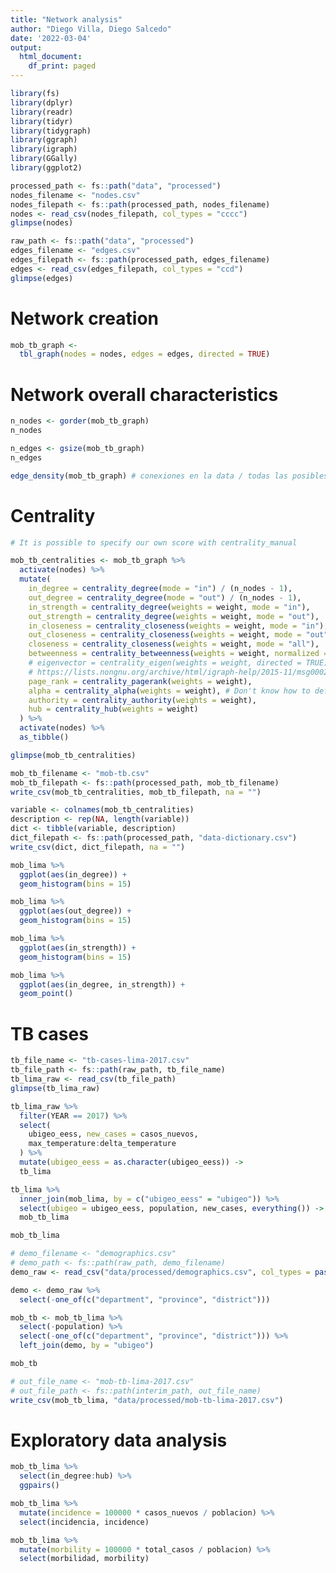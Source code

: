 ```yaml
---
title: "Network analysis"
author: "Diego Villa, Diego Salcedo"
date: '2022-03-04'
output:
  html_document:
    df_print: paged
---
```


```r
library(fs)
library(dplyr)
library(readr)
library(tidyr)
library(tidygraph)
library(ggraph)
library(igraph)
library(GGally)
library(ggplot2)
```

```r
processed_path <- fs::path("data", "processed")
nodes_filename <- "nodes.csv"
nodes_filepath <- fs::path(processed_path, nodes_filename)
nodes <- read_csv(nodes_filepath, col_types = "cccc")
glimpse(nodes)
```

```r
raw_path <- fs::path("data", "processed")
edges_filename <- "edges.csv"
edges_filepath <- fs::path(processed_path, edges_filename)
edges <- read_csv(edges_filepath, col_types = "ccd")
glimpse(edges)
```

# Network creation

```r
mob_tb_graph <-
  tbl_graph(nodes = nodes, edges = edges, directed = TRUE)
```

# Network overall characteristics

```r
n_nodes <- gorder(mob_tb_graph)
n_nodes
```

```r
n_edges <- gsize(mob_tb_graph)
n_edges
```

```r
edge_density(mob_tb_graph) # conexiones en la data / todas las posibles conexiones 
```

# Centrality

```r
# It is possible to specify our own score with centrality_manual 

mob_tb_centralities <- mob_tb_graph %>%
  activate(nodes) %>%
  mutate(
    in_degree = centrality_degree(mode = "in") / (n_nodes - 1),
    out_degree = centrality_degree(mode = "out") / (n_nodes - 1),
    in_strength = centrality_degree(weights = weight, mode = "in"),
    out_strength = centrality_degree(weights = weight, mode = "out"),
    in_closeness = centrality_closeness(weights = weight, mode = "in"),
    out_closeness = centrality_closeness(weights = weight, mode = "out"),
    closeness = centrality_closeness(weights = weight, mode = "all"),
    betweenness = centrality_betweenness(weights = weight, normalized = TRUE),
    # eigenvector = centrality_eigen(weights = weight, directed = TRUE), #   PageRank may be better for directed graphs
    # https://lists.nongnu.org/archive/html/igraph-help/2015-11/msg00020.html
    page_rank = centrality_pagerank(weights = weight),
    alpha = centrality_alpha(weights = weight), # Don't know how to define alpha yet
    authority = centrality_authority(weights = weight),
    hub = centrality_hub(weights = weight)
  ) %>% 
  activate(nodes) %>% 
  as_tibble()
```

```r
glimpse(mob_tb_centralities)
```

```r
mob_tb_filename <- "mob-tb.csv"
mob_tb_filepath <- fs::path(processed_path, mob_tb_filename)
write_csv(mob_tb_centralities, mob_tb_filepath, na = "")
```

```r
variable <- colnames(mob_tb_centralities)
description <- rep(NA, length(variable))
dict <- tibble(variable, description)
dict_filepath <- fs::path(processed_path, "data-dictionary.csv")
write_csv(dict, dict_filepath, na = "")
```

```r
mob_lima %>% 
  ggplot(aes(in_degree)) +
  geom_histogram(bins = 15)
```

```r
mob_lima %>% 
  ggplot(aes(out_degree)) +
  geom_histogram(bins = 15)
```

```r
mob_lima %>% 
  ggplot(aes(in_strength)) +
  geom_histogram(bins = 15)
```

```r
mob_lima %>% 
  ggplot(aes(in_degree, in_strength)) +
  geom_point()
```


# TB cases

```r
tb_file_name <- "tb-cases-lima-2017.csv"
tb_file_path <- fs::path(raw_path, tb_file_name)
tb_lima_raw <- read_csv(tb_file_path)
glimpse(tb_lima_raw)
```

```r
tb_lima_raw %>% 
  filter(YEAR == 2017) %>% 
  select(
    ubigeo_eess, new_cases = casos_nuevos, 
    max_temperature:delta_temperature
  ) %>% 
  mutate(ubigeo_eess = as.character(ubigeo_eess)) ->
  tb_lima
```

```r
tb_lima %>% 
  inner_join(mob_lima, by = c("ubigeo_eess" = "ubigeo")) %>% 
  select(ubigeo = ubigeo_eess, population, new_cases, everything()) ->
  mob_tb_lima
```

```r
mob_tb_lima
```

```r
# demo_filename <- "demographics.csv" 
# demo_path <- fs::path(raw_path, demo_filename)
demo_raw <- read_csv("data/processed/demographics.csv", col_types = paste(c(rep("c", 4), rep("d", 13))))
```

```r
demo <- demo_raw %>% 
  select(-one_of(c("department", "province", "district")))
```


```r
mob_tb <- mob_tb_lima %>% 
  select(-population) %>% 
  select(-one_of(c("department", "province", "district"))) %>% 
  left_join(demo, by = "ubigeo")
```

```r
mob_tb
```


```r
# out_file_name <- "mob-tb-lima-2017.csv"
# out_file_path <- fs::path(interim_path, out_file_name)
write_csv(mob_tb_lima, "data/processed/mob-tb-lima-2017.csv")
```

# Exploratory data analysis

```r
mob_tb_lima %>% 
  select(in_degree:hub) %>% 
  ggpairs()
```

```r
mob_tb_lima %>% 
  mutate(incidence = 100000 * casos_nuevos / poblacion) %>% 
  select(incidencia, incidence)
```

```r
mob_tb_lima %>% 
  mutate(morbility = 100000 * total_casos / poblacion) %>% 
  select(morbilidad, morbility)
```

